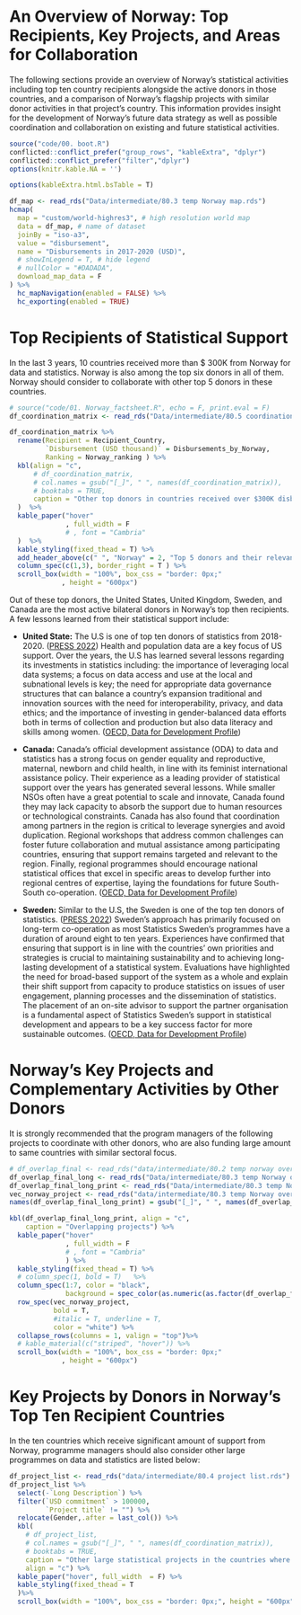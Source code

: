 # An Overview of Norway: Top Recipients, Key Projects, and Areas for Collaboration 

The following sections provide an overview of Norway’s statistical activities including top ten country recipients alongside the active donors in those countries, and a comparison of Norway’s flagship projects with similar donor activities in that project’s country. This information provides insight for the development of Norway’s future data strategy as well as possible coordination and collaboration on existing and future statistical activities. 


``` r

source("code/00. boot.R")
conflicted::conflict_prefer("group_rows", "kableExtra", "dplyr")
conflicted::conflict_prefer("filter","dplyr")
options(knitr.kable.NA = '')

options(kableExtra.html.bsTable = T)

df_map <- read_rds("Data/intermediate/80.3 temp Norway map.rds")
hcmap(
  map = "custom/world-highres3", # high resolution world map
  data = df_map, # name of dataset
  joinBy = "iso-a3",
  value = "disbursement",
  name = "Disbursements in 2017-2020 (USD)",
  # showInLegend = T, # hide legend
  # nullColor = "#DADADA",
  download_map_data = F
) %>%
  hc_mapNavigation(enabled = FALSE) %>% 
  hc_exporting(enabled = TRUE)

```

# Top Recipients of Statistical Support

In the last 3 years, 10 countries received more than $ 300K from Norway for data and statistics. Norway is also among the top six donors in all of them. Norway should consider to collaborate with other top 5 donors in these countries. 

``` r

# source("code/01. Norway_factsheet.R", echo = F, print.eval = F)
df_coordination_matrix <- read_rds("Data/intermediate/80.5 coordination matrix.rds")

df_coordination_matrix %>% 
  rename(Recipient = Recipient_Country, 
         `Disbursement (USD thousand)` = Disbursements_by_Norway,
         Ranking = Norway_ranking ) %>% 
  kbl(align = "c", 
      # df_coordination_matrix, 
      # col.names = gsub("[_]", " ", names(df_coordination_matrix)), 
      # booktabs = TRUE,
      caption = "Other top donors in countries received over $300K disbursements from Norway in 2018-2020"
  )  %>%  
  kable_paper("hover"
              , full_width = F
              # , font = "Cambria"
  )  %>% 
  kable_styling(fixed_thead = T) %>%
  add_header_above(c(" ", "Norway" = 2, "Top 5 donors and their relevant disbursements v. Norway" = 5))%>%
  column_spec(c(1,3), border_right = T ) %>%
  scroll_box(width = "100%", box_css = "border: 0px;"
             , height = "600px") 


```



Out of these top donors, the United States, United Kingdom, Sweden, and Canada are the most active bilateral donors in Norway's top then recipients. A few lessons learned from their statistical support include:

* **United State:** The U.S is one of top ten donors of statistics from 2018-2020. ([PRESS 2022](https://www.oecd-ilibrary.org/sites/c3cfb353-en/1/4/1/index.html?itemId=/content/publication/c3cfb353-en&_csp_=281dfa109194f953c9d10eb236ea1a44&itemIGO=oecd&itemContentType=book#figure-d1e1538)) Health and population data are a key focus of US support. Over the years, the U.S has learned several lessons regarding its investments in statistics including: the importance of leveraging local data systems; a focus on data access and use at the local and subnational levels is key; the need for appropriate data governance structures that can balance a country’s expansion traditional and innovation sources with the need for interoperability, privacy, and data ethics; and the importance of investing in gender-balanced data efforts both in terms of collection and production but also data literacy and skills among women. ([OECD, Data for Development Profile](https://www.oecd-ilibrary.org/sites/84baa8f3-en/1/3/2/14/index.html?itemId=/content/publication/84baa8f3-en&_csp_=e37a72fa9d323403b8feae4f28b72657&itemIGO=oecd&itemContentType=book)) 

* **Canada:** Canada’s official development assistance (ODA) to data and statistics has a strong focus on gender equality and reproductive, maternal, newborn and child health, in line with its feminist international assistance policy. Their experience as a leading provider of statistical support over the years has generated several lessons. While smaller NSOs often have a great potential to scale and innovate, Canada found they may lack capacity to absorb the support due to human resources or technological constraints. Canada has also found that coordination among partners in the region is critical to leverage synergies and avoid duplication. Regional workshops that address common challenges can foster future collaboration and mutual assistance among participating countries, ensuring that support remains targeted and relevant to the region. Finally, regional programmes should encourage national statistical offices that excel in specific areas to develop further into regional centres of expertise, laying the foundations for future South-South co-operation. ([OECD, Data for Development Profile](https://www.oecd-ilibrary.org/sites/84baa8f3-en/1/3/2/14/index.html?itemId=/content/publication/84baa8f3-en&_csp_=e37a72fa9d323403b8feae4f28b72657&itemIGO=oecd&itemContentType=book)) 

* **Sweden:** Similar to the U.S, the Sweden is one of the top ten donors of statistics. ([PRESS 2022](https://www.oecd-ilibrary.org/sites/c3cfb353-en/1/4/1/index.html?itemId=/content/publication/c3cfb353-en&_csp_=281dfa109194f953c9d10eb236ea1a44&itemIGO=oecd&itemContentType=book#figure-d1e1538)) Sweden’s approach has primarily focused on long-term co-operation as most Statistics Sweden’s programmes have a duration of around eight to ten years. Experiences have confirmed that ensuring that support is in line with the countries’ own priorities and strategies is crucial to maintaining sustainability and to achieving long-lasting development of a statistical system.  Evaluations have highlighted the need for broad-based support of the system as a whole and explain their shift support from capacity to produce statistics on issues of user engagement, planning processes and the dissemination of statistics. The placement of an on-site advisor to support the partner organisation is a fundamental aspect of Statistics Sweden’s support in statistical development and appears to be a key success factor for more sustainable outcomes. ([OECD, Data for Development Profile](https://www.oecd-ilibrary.org/sites/84baa8f3-en/1/3/2/14/index.html?itemId=/content/publication/84baa8f3-en&_csp_=e37a72fa9d323403b8feae4f28b72657&itemIGO=oecd&itemContentType=book)) 


# Norway’s Key Projects and Complementary Activities by Other Donors

It is strongly recommended that the program managers of the following projects to coordinate with other donors, who are also funding large amount to same countries with similar sectoral focus.  


``` r

# df_overlap_final <- read_rds("data/intermediate/80.2 temp norway overlap.rds")
df_overlap_final_long <- read_rds("Data/intermediate/80.3 temp Norway overlaps long.rds")
df_overlap_final_long_print <- read_rds("Data/intermediate/80.3 temp Norway overlaps long print.rds")
vec_norway_project <- read_rds("data/intermediate/80.3 temp Norway overlaps vec Norway rows.rds")
names(df_overlap_final_long_print) = gsub("[_]", " ", names(df_overlap_final_long_print))

kbl(df_overlap_final_long_print, align = "c",  
    caption = "Overlapping projects") %>%
  kable_paper("hover"
              , full_width = F
              # , font = "Cambria"
              ) %>%
  kable_styling(fixed_thead = T) %>%
  # column_spec(1, bold = T)   %>%
  column_spec(1:7, color = "black",
              background = spec_color(as.numeric(as.factor(df_overlap_final_long$norway_project_number)), end = 0.5, alpha = 0.5)) %>%
  row_spec(vec_norway_project,
           bold = T,
           #italic = T, underline = T,
           color = "white") %>%
  collapse_rows(columns = 1, valign = "top")%>%
  # kable_material(c("striped", "hover")) %>% 
  scroll_box(width = "100%", box_css = "border: 0px;"
             , height = "600px") 


```


# Key Projects by Donors in Norway’s Top Ten Recipient Countries 

In the ten countries which receive significant amount of support from Norway, programme managers should also consider other large programmes on data and statistics are listed below:

``` r
df_project_list <- read_rds("data/intermediate/80.4 project list.rds")
df_project_list %>%
  select(-`Long Description`) %>% 
  filter(`USD commitment` > 100000, 
         `Project title` != "") %>% 
  relocate(Gender,.after = last_col()) %>% 
  kbl(
    # df_project_list, 
    # col.names = gsub("[_]", " ", names(df_coordination_matrix)), 
    # booktabs = TRUE,
    caption = "Other large statistical projects in the countries where Norway is also active", 
    align = "c") %>% 
  kable_paper("hover", full_width  = F) %>% 
  kable_styling(fixed_thead = T
  )%>%
  scroll_box(width = "100%", box_css = "border: 0px;", height = "600px")

```

